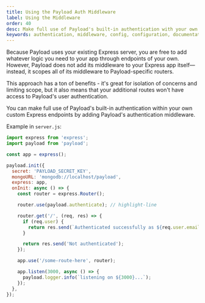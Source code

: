 ```yaml
---
title: Using the Payload Auth Middleware
label: Using the Middleware
order: 40
desc: Make full use of Payload's built-in authentication with your own custom Express endpoints by adding Payload's authentication middleware.
keywords: authentication, middleware, config, configuration, documentation, Content Management System, cms, headless, javascript, node, react, express
---
```


Because Payload uses your existing Express server, you are free to add whatever logic you need to your app through endpoints of your own. However, Payload does not add its middleware to your Express app itself—instead, it scopes all of its middleware to Payload-specific routers.

This approach has a ton of benefits - it's great for isolation of concerns and limiting scope, but it also means that your additional routes won't have access to Payload's user authentication.

<Banner type="success">
  You can make full use of Payload's built-in authentication within your own custom Express endpoints by adding Payload's authentication middleware.
</Banner>

Example in `server.js`:
```js
import express from 'express';
import payload from 'payload';

const app = express();

payload.init({
  secret: 'PAYLOAD_SECRET_KEY',
  mongoURL: 'mongodb://localhost/payload',
  express: app,
  onInit: async () => {
    const router = express.Router();

    router.use(payload.authenticate); // highlight-line

    router.get('/', (req, res) => {
      if (req.user) {
        return res.send(`Authenticated successfully as ${req.user.email}.`);
      }

      return res.send('Not authenticated');
    });

    app.use('/some-route-here', router);

    app.listen(3000, async () => {
      payload.logger.info(`listening on ${3000}...`);
    });
  },
});

```
